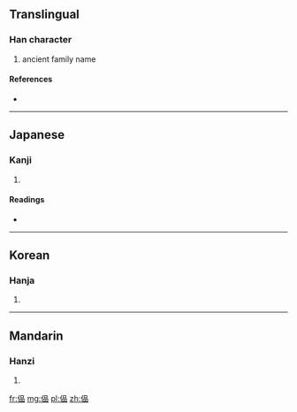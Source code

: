 ==Translingual==

===Han character===
{{Han char|rn=9|rad=人|as=09|sn=11|four=|canj=人口口口 (ORRR)}}

# ancient family name

====References====
* {{Han ref|kx=0110.260|dkj=00858|dj=0236.100|hdz=10191.080|uh=5058|ud=20568}}

----

==Japanese==

===Kanji===
{{ja-kanji|grade=|rs=人09}}

# {{defn|lang=ja|sort=人09}}

====Readings====
* {{ja-readings|on=[[かん]] (kan)|kun=}}

----

==Korean==

===Hanja===
{{ko-hanja|hangeul=간|rv=gan|mr=kan}}

# {{defn|lang=ko|sort=人09}}

----

==Mandarin==

===Hanzi===
{{cmn-hanzi|pin=[[kǎn]] ([[kan3]])|wg=k'an<sup>3</sup>}}

# {{defn|lang=cmn|sort=人09}}

[[fr:偘]]
[[mg:偘]]
[[pl:偘]]
[[zh:偘]]